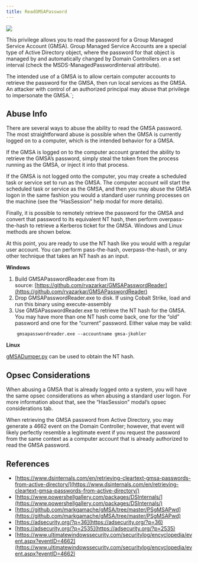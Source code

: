 ```yaml
---
title: ReadGMSAPassword
---
```


<Frame>
  <img src="/hc/images/image-2-1.png"/>
</Frame>


This privilege allows you to read the password for a Group Managed Service Account (GMSA). Group Managed Service Accounts are a special type of Active Directory object, where the password for that object is managed by and automatically changed by Domain Controllers on a set interval (check the MSDS-ManagedPasswordInterval attribute).

The intended use of a GMSA is to allow certain computer accounts to retrieve the password for the GMSA, then run local services as the GMSA. An attacker with control of an authorized principal may abuse that privilege to impersonate the GMSA.`;

Abuse Info[](#h_01HKYM4WQGKY3BRR1SW6CGBVNK)
-------------------------------------------

There are several ways to abuse the ability to read the GMSA password. The most straightforward abuse is possible when the GMSA is currently logged on to a computer, which is the intended behavior for a GMSA.

If the GMSA is logged on to the computer account granted the ability to retrieve the GMSA’s password, simply steal the token from the process running as the GMSA, or inject it into that process.

If the GMSA is not logged onto the computer, you may create a scheduled task or service set to run as the GMSA. The computer account will start the scheduled task or service as the GMSA, and then you may abuse the GMSA logon in the same fashion you would a standard user running processes on the machine (see the “HasSession” help modal for more details).

Finally, it is possible to remotely retrieve the password for the GMSA and convert that password to its equivalent NT hash, then perform overpass-the-hash to retrieve a Kerberos ticket for the GMSA. Windows and Linux methods are shown below.

At this point, you are ready to use the NT hash like you would with a regular user account. You can perform pass-the-hash, overpass-the-hash, or any other technique that takes an NT hash as an input.

**Windows**

1.  Build GMSAPasswordReader.exe from its source: [https://github.com/rvazarkar/GMSAPasswordReader](https://github.com/rvazarkar/GMSAPasswordReader)
2.  Drop GMSAPasswordReader.exe to disk. If using Cobalt Strike, load and run this binary using execute-assembly
3.  Use GMSAPasswordReader.exe to retrieve the NT hash for the GMSA. You may have more than one NT hash come back, one for the “old” password and one for the “current” password. Either value may be valid:
```
    gmsapasswordreader.exe --accountname gmsa-jkohler
```

**Linux**

[gMSADumper.py](https://github.com/micahvandeusen/gMSADumper) can be used to obtain the NT hash.

Opsec Considerations[](#h_01HKYM4WQGYD3TZKEE5A15G0VB)
-----------------------------------------------------

When abusing a GMSA that is already logged onto a system, you will have the same opsec considerations as when abusing a standard user logon. For more information about that, see the “HasSession” modal’s opsec considerations tab.

When retrieving the GMSA password from Active Directory, you may generate a 4662 event on the Domain Controller; however, that event will likely perfectly resemble a legitimate event if you request the password from the same context as a computer account that is already authorized to read the GMSA password.

References[](#h_01HKYM4WQGNZFNABFYF5C6W9ZK)
-------------------------------------------

* [https://www.dsinternals.com/en/retrieving-cleartext-gmsa-passwords-from-active-directory/](https://www.dsinternals.com/en/retrieving-cleartext-gmsa-passwords-from-active-directory/)
* [https://www.powershellgallery.com/packages/DSInternals/](https://www.powershellgallery.com/packages/DSInternals/)
* [https://github.com/markgamache/gMSA/tree/master/PSgMSAPwd](https://github.com/markgamache/gMSA/tree/master/PSgMSAPwd)
* [https://adsecurity.org/?p=36](https://adsecurity.org/?p=36)
* [https://adsecurity.org/?p=2535](https://adsecurity.org/?p=2535)
* [https://www.ultimatewindowssecurity.com/securitylog/encyclopedia/event.aspx?eventID=4662](https://www.ultimatewindowssecurity.com/securitylog/encyclopedia/event.aspx?eventID=4662)

